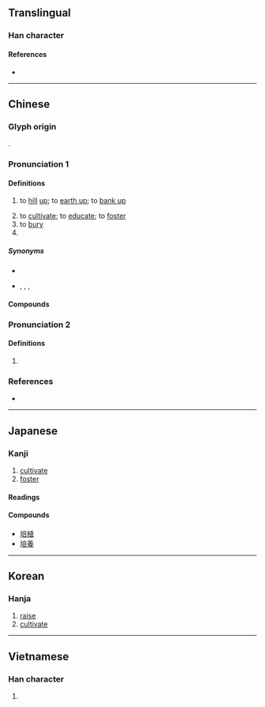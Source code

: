 {{character info}}
==Translingual==

===Han character===
{{Han char|rn=32|rad=土|as=08|sn=11|four=40161|canj=GYTR|ids=⿰土咅}}

====References====
* {{Han ref|kx=0231.110|dkj=05195|dj=0468.020|hdz=10457.020|uh=57F9|ud=22521|bh=B0F6|bd=45302}}

----

==Chinese==
{{zh-forms}}

===Glyph origin===
{{Han etym}}
{{Han compound|土|t1=earth|咅|ls=psc|c1=s|c2=p}}.

===Pronunciation 1===
{{zh-pron
|m=péi
|c=bau6,pui4
|h=pfs=phì
|md=
|mn=pôe/xm:pê
|mn_note=pôe - literary; pê - vernacular
|w=
|mc=1
|oc=2
|cat=v,pn
}}

====Definitions====
{{zh-hanzi}}

# {{lb|zh|agriculture}} to [[hill]] [[up]]; to [[earth up]]; to [[bank up]]
# to [[cultivate]]; to [[educate]]; to [[foster]]
# to [[bury]]
# {{surname|zh}}

=====Synonyms=====
* {{sense|to hill up}}
{{zh-syn-saurus|培土}}
* {{sense|to cultivate}} {{zh-l|哺育}}, {{zh-l|培養}}, {{zh-l|培育}}, {{zh-l|栽培}}

====Compounds====
{{zh-der|培土|培修|培訓|培養|培育|培植|培根|培土器|培敦|培根論|安培|培壅|培養基|培養土|安培計|安培小時|安培定則|培養液|培養皿|培風|培補|培格索斯|培基語言|坎培拉|抑制栽培|水耕栽培|無土栽培|栽培植物|接替栽培|礫耕栽培|烘培機|栽培|糊仔栽培|胚培養法|組織培養|顏闔鑿培|培石}}

===Pronunciation 2===
{{zh-pron
|m=pǒu
|c=bau6
|mc=2
|oc=1
|cat=
}}

====Definitions====
{{zh-hanzi}}

# {{zh-used|培塿}}

===References===
* {{R:yue:Hanzi}}

----

==Japanese==

===Kanji===
{{ja-kanji|grade=c|rs=土08}}

# [[cultivate]]
# [[foster]]

====Readings====
{{ja-readings
|goon=ばい, ぶ, べ
|kanon=はい, ほう
|kun=つちか-う
}}

====Compounds====
* [[培植]]
* [[培養]]

----

==Korean==

===Hanja===
{{ko-hanja|hangeul=[[배]], [[부]]|rv=bae, bu|mr=pae, pu}}

# [[raise]]
# [[cultivate]]

----

==Vietnamese==

===Han character===
{{vi-readings|reading=bồi, bổi, bòi, bụi, vùi|rs=土08}}

# {{rfdef|vi|sort=土08}}